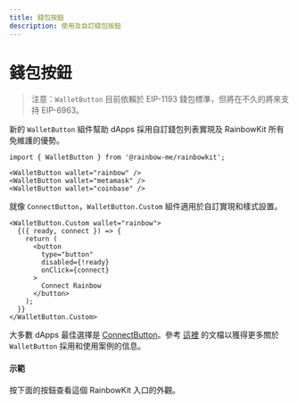 ```yaml
---
title: 錢包按鈕
description: 使用及自訂錢包按鈕
---
```


# 錢包按鈕

> 注意：`WalletButton` 目前依賴於 EIP-1193 錢包標準，但將在不久的將來支持 EIP-6963。

新的 `WalletButton` 組件幫助 dApps 採用自訂錢包列表實現及 RainbowKit 所有免維護的優勢。

```tsx
import { WalletButton } from '@rainbow-me/rainbowkit';

<WalletButton wallet="rainbow" />
<WalletButton wallet="metamask" />
<WalletButton wallet="coinbase" />
```

就像 `ConnectButton`，`WalletButton.Custom` 組件適用於自訂實現和樣式設置。

```tsx
<WalletButton.Custom wallet="rainbow">
  {({ ready, connect }) => {
    return (
      <button
        type="button"
        disabled={!ready}
        onClick={connect}
      >
        Connect Rainbow
      </button>
    );
  }}
</WalletButton.Custom>
```

大多數 dApps 最佳選擇是 [ConnectButton](https://www.rainbowkit.com/docs/connect-button)。參考 [這裡](https://www.rainbowkit.com/docs/wallet-button) 的文檔以獲得更多關於 `WalletButton` 採用和使用案例的信息。

#### 示範

按下面的按鈕查看這個 RainbowKit 入口的外觀。

<WalletButtonDemo />
